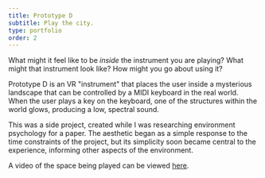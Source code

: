 ```yaml
---
title: Prototype D
subtitle: Play the city.
type: portfolio
order: 2
---
```

  <SingleImage 
  slug="prototype-d" 
  url="screencap-color.jpg" 
  align="Full"
   />

What might it feel like to be *inside* the instrument you are playing?   What might that instrument look like? How might you go about using it?

Prototype D is an VR "instrument" that places the user inside a mysterious landscape that can be controlled by a MIDI keyboard in the real world. When the user plays a key on the keyboard, one of the structures within the world glows, producing a low, spectral sound. 

<Album>

  <SingleImage 
  slug="prototype-d" 
  url="early-sketch.jpg" 
  caption="Blocking in early ideas using Blender's VR mode." 
  />

  <SingleImage 
  slug="prototype-d" 
  url="early-vr.jpg" 
  caption="Early prototypes used Unreal's built in primitives." 
  />

  <SingleImage 
  slug="prototype-d" 
  url="midi-blueprint.jpg" 
  caption="The blueprint to control shaders via MIDI." 
  />

</Album>

This was a side project, created while I was researching environment psychology for a paper.  The aesthetic began as a simple response to the time constraints of the project, but its simplicity soon became central to the experience, informing other aspects of the environment.

A video of the space being played can be viewed [here](https://vimeo.com/1066255405).



  <SingleImage 
  slug="prototype-d" 
  url="grid-version.jpg" 
  caption="The towers arranged in a grid formation." 
  />

